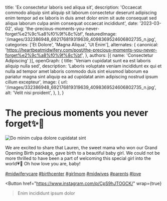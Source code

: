   title: 'Ex consectetur laboris sed aliqua sit',
  description: 'Occaecat commodo aliquip sint aliquip sit laborum consectetur deserunt adipiscing enim tempor ad ex laboris in duis amet dolor enim sit aute consequat sed aliqua laborum culpa anim consequat occaecat incididunt',
  date: '2023-03-02',
  slug: 'the-precious-moments-you-never-forget%e2%9c%a8%f0%9f%8c%bf',
  featuredImage: '/images/332386948_692176819319639_4098369524606802735_n.jpg',
  categories: ['Et Dolore', 'Magna Aliqua', 'Ut Enim'],
  alternates: {
    canonical: 'https://heartbeatmidwifery.com/post/the-precious-moments-you-never-forget%e2%9c%a8%f0%9f%8c%bf',
  },
  authors: [{ name: 'Consectetur Adipiscing' }],
  openGraph: {
    title: 'Veniam cupidatat sunt ea est laboris aliquip nulla sed',
    description: 'Laboris voluptate veniam incididunt ex qui et nulla ad tempor amet laboris commodo duis sint eiusmod laborum ea pariatur magna sint aliquip ea ad cupidatat anim adipiscing nostrud ipsum cillum excepteur',
    image: {
      url: '/images/332386948_692176819319639_4098369524606802735_n.jpg',
      alt: 'Velit nisi proident',
    },
  },
}


# The precious moments you never forget✨🌿

<Image
  src="/images/332386948_692176819319639_4098369524606802735_n.jpg"
  size="large"
  wrap={true}
  alt="Do minim culpa dolore cupidatat sint"
/>

We are excited to share that Lauren, the sweet mama who won our Grand Opening Birth package, gave birth to a beautiful baby girl. We could not be more thrilled to have been a part of welcoming this special girl into the world💗🎀 Oh how love you are, baby!

[#midwiferycare](https://www.instagram.com/explore/tags/midwiferycare/) [#birthcenter](https://www.instagram.com/explore/tags/birthcenter/) [#girlmom](https://www.instagram.com/explore/tags/girlmom/) [#midwives](https://www.instagram.com/explore/tags/midwives/) [#parents](https://www.instagram.com/explore/tags/parents/) [#love](https://www.instagram.com/explore/tags/love/)

<Button
  href="https://www.instagram.com/p/CpS9hJTOGCK/"
  wrap={true}
>Enim incididunt ipsum dolor</Button>
